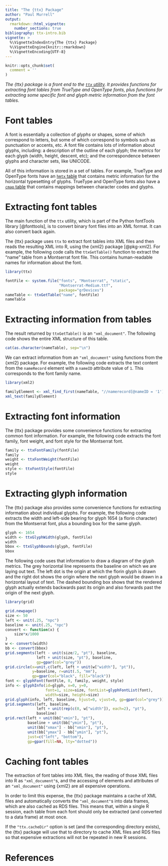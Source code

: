 ```yaml
---
title: "The {ttx} Package"
author: "Paul Murrell"
output: 
  rmarkdown::html_vignette:
    number_sections: true
bibliography: ttx-intro.bib
vignette: >
  %\VignetteIndexEntry{The {ttx} Package}
  %\VignetteEngine{knitr::rmarkdown}
  %\VignetteEncoding{UTF-8}
---
```


```r
knitr::opts_chunk$set(
  comment = ''
)
```

*The {ttx} package is a front end to the 
[`ttx` utility](https://fonttools.readthedocs.io/en/latest/ttx.html).
It provides functions for extracting font tables from TrueType
and OpenType fonts, plus functions for extracting some specific font and glyph
metric information from the font tables.*

# Font tables

A font is essentially a collection of *glyphs* or shapes, some of which
correspond to letters, but some of which correspond to 
symbols such as punctuation or
accents, etc.
A font file contains lots of information about glyphs, including:
a description of the outline of each glyph;
the *metrics* for each glyph (width, height, descent, etc);
and the correspondence between glyphs and character sets, like UNICODE.

All of this information is stored in a set of tables.
For example, TrueType and OpenType fonts have an 
[`hmtx` table](https://developer.apple.com/fonts/TrueType-Reference-Manual/RM06/Chap6hmtx.html) that contains metric information for the horizontal
typesetting of glyphs.
TrueType and OpenType fonts also have a 
[`cmap` table](https://learn.microsoft.com/en-us/typography/opentype/spec/cmap)
that contains mappings between character codes and glyphs.

# Extracting font tables

The main function of the 
`ttx` utility, which is part of the Python fontTools library
[@fonttools], is to convert binary font files into an XML format.
It can also convert back again.

The {ttx} package uses `ttx` to extract font tables into XML files
and then reads the resulting XML into R, using the
{xml2} package [@pkg-xml2].
For example, the following code calls the `ttxGetTable()` function
to extract the "name" table from a Montserrat font file.  This
contains human-readable names for information about the font.

```r
library(ttx)
```

```r
fontFile <- system.file("fonts", "Montserrat", "static", 
                        "Montserrat-Medium.ttf",
                        package="grDevices")
nameTable <- ttxGetTable("name", fontFile)
nameTable
```

# Extracting information from tables

The result returned by `ttxGetTable()` 
is an `"xml_document"`.  The following code shows the entire XML structure
of this table.

```r
cat(as.character(nameTable), sep="\n")
```

We can extract information from an `"xml_document"` using functions
from the {xml2} package.
For example, 
the following code extracts the text content from
the `nameRecord` element with a `nameID` 
attribute value of `1`.
This corresponds to the font family name.

```r
library(xml2)
```

```r
familyElement <- xml_find_first(nameTable, "//namerecord[@nameID = '1']")
xml_text(familyElement)
```

# Extracting font information

The {ttx} package provides some convenience functions for extracting
common font information.
For example, the following code extracts the font family, font weight,
and font style for the Montserrat font.

```r
family <- ttxFontFamily(fontFile)
family
weight <- ttxFontWeight(fontFile)
weight
style <- ttxFontStyle(fontFile)
style
```

# Extracting glyph information

The {ttx} package also provides some convenience functions
for extracting information about individual glyphs.
For example, the following code extracts the width and left-side bearing
for glyph 1654 (a florin character) from the Montserrat font,
plus a bounding box for the same glyph.

```r
glyph <- 1654
width <- ttxGlyphWidth(glyph, fontFile)
width
bbox <- ttxGlyphBounds(glyph, fontFile)
bbox
```

The following code uses that information to draw a diagram
of the glyph metrics.  The grey horizontal line represents the
baseline on which we are laying out text.
The left dot is the origin at which
the florin 
glyph is drawn and the right dot shows the origin where the next glyph
would be drawn in a horizontal layout of text.
The dashed bounding box shows that the rendered glyph actually 
extends backwards past its origin and also forwards past the origin
of the next glyph.

```r
library(grid)
```

```r
grid.newpage()
size <- 50
left <- unit(.25, "npc")
baseline <- unit(.25, "npc")
convert <- function(x) {
    size*x/1000
}
w <- convert(width)
bb <- convert(bbox)
grid.segments(left - unit(size/2, "pt"), baseline,
              left + unit(size, "pt"), baseline,
              gp=gpar(col="grey"))
grid.circle(x=unit.c(left, left + unit(w["width"], "pt")),
            y=baseline, r=unit(.5, "mm"), 
            gp=gpar(col="black", fill="black"))
font <- glyphFont(fontFile, 0, family, weight, style)
info <- glyphInfo(id=glyph, x=0, y=0, 
                  font=1, size=size, fontList=glyphFontList(font),
                  width=size, height=size)
grid.glyph(info, left, baseline, hjust=0, vjust=0, gp=gpar(col="grey"))
grid.segments(left, baseline,
              left + unit(rep(c(0, w["width"]), each=2), "pt"),
              baseline)
grid.rect(left + unit(bb["xmin"], "pt"),
          baseline + unit(bb["ymin"], "pt"),
          unit(bb["xmax"] - bb["xmin"], "pt"),
          unit(bb["ymax"] - bb["ymin"], "pt"),
          just=c("left", "bottom"),
          gp=gpar(fill=NA, lty="dotted"))
```

# Caching font tables

The extraction of font tables into XML files, the reading of those
XML files into R as `"xml_document"`s, and the accessing of elements and 
attributes of an `"xml_document"` using {xml2} are all expensive
operations.  

In order to limit this expense, 
the {ttx} package maintains a cache of XML files and automatically converts 
the `"xml_document"`s into data frames, which are also cached as RDS files.
This means that, within a single R session, each table from each font
should only be extracted (and converted to a data frame) at most once.

If the `"ttx.cacheDir"` option is set (and the corresponding
directory exists), the {ttx} package will 
use that to directory to cache XML files and RDS files
so that expensive extractions will not be repeated 
in new R sessions.

# References
